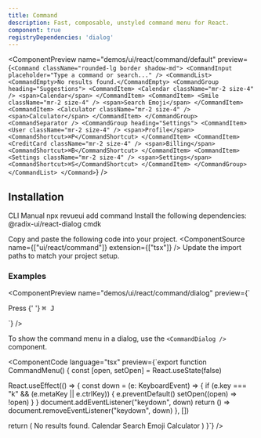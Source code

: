 ```yaml
---
title: Command
description: Fast, composable, unstyled command menu for React.
component: true
registryDependencies: 'dialog'  
---
```


<ComponentPreview
  name="demos/ui/react/command/default"
  preview={`<Command className="rounded-lg border shadow-md">
    <CommandInput placeholder="Type a command or search..." />
    <CommandList>
        <CommandEmpty>No results found.</CommandEmpty>
        <CommandGroup heading="Suggestions">
            <CommandItem>
                <Calendar className="mr-2 size-4" />
                <span>Calendar</span>
            </CommandItem>
            <CommandItem>
                <Smile className="mr-2 size-4" />
                <span>Search Emoji</span>
            </CommandItem>
            <CommandItem>
                <Calculator className="mr-2 size-4" />
                <span>Calculator</span>
            </CommandItem>
        </CommandGroup>
        <CommandSeparator />
        <CommandGroup heading="Settings">
            <CommandItem>
                <User className="mr-2 size-4" />
                <span>Profile</span>
                <CommandShortcut>⌘P</CommandShortcut>
            </CommandItem>
            <CommandItem>
                <CreditCard className="mr-2 size-4" />
                <span>Billing</span>
                <CommandShortcut>⌘B</CommandShortcut>
            </CommandItem>
            <CommandItem>
                <Settings className="mr-2 size-4" />
                <span>Settings</span>
                <CommandShortcut>⌘S</CommandShortcut>
            </CommandItem>
        </CommandGroup>
    </CommandList>
</Command>`}
/>

## Installation

<Tabs defaultValue="cli">
<TabsList>
<TabsTrigger value="cli">
CLI
</TabsTrigger>
<TabsTrigger value="manual">  
Manual
</TabsTrigger>
</TabsList>

<TabsContent value="cli">
<Bash>
<BashCommand>npx</BashCommand> revueui add command
</Bash>
</TabsContent>

<TabsContent value="manual">
<Steps>
<Step className='flex items-center gap-2 mb-2'>Install the following dependencies:<SelectPackageManager/></Step>

<Bash>
<PackageManager/> @radix-ui/react-dialog cmdk
</Bash>

  <Step>Copy and paste the following code into your project.</Step>
  <ComponentSource name={["ui/react/command"]} extension={["tsx"]} />
  <Step>Update the import paths to match your project setup.</Step>
</Steps>
</TabsContent>
</Tabs>

### Examples

<ComponentPreview
  name="demos/ui/react/command/dialog"
  preview={`<p className="text-muted-foreground text-sm">
    Press
    {' '}
    <kbd className="bg-muted text-muted-foreground pointer-events-none inline-flex h-5 select-none items-center gap-1 rounded border px-1.5 font-mono text-[10px] font-medium opacity-100">
        <span className="text-xs">⌘</span>
        J
    </kbd>
</p>`}
/>

To show the command menu in a dialog, use the `<CommandDialog />` component.

<ComponentCode
language="tsx"
preview={`export function CommandMenu() {
  const [open, setOpen] = React.useState(false)
 
  React.useEffect(() => {
    const down = (e: KeyboardEvent) => {
      if (e.key === "k" && (e.metaKey || e.ctrlKey)) {
        e.preventDefault()
        setOpen((open) => !open)
      }
    }
    document.addEventListener("keydown", down)
    return () => document.removeEventListener("keydown", down)
  }, [])

  return (
    <CommandDialog open={open} onOpenChange={setOpen}>
      <CommandInput placeholder="Type a command or search..." />
      <CommandList>
        <CommandEmpty>No results found.</CommandEmpty>
        <CommandGroup heading="Suggestions">
          <CommandItem>Calendar</CommandItem>
          <CommandItem>Search Emoji</CommandItem>
          <CommandItem>Calculator</CommandItem>
        </CommandGroup>
      </CommandList>
    </CommandDialog>
  )
}`}
/>